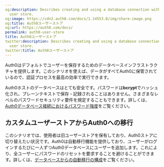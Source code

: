 ```yaml
---
og:description: Describes creating and using a database connection with the Auth0
  user store.
og:image: https://cdn2.auth0.com/docs/1.14553.0/img/share-image.png
og:title: Auth0ユーザーストア
og:url: https://auth0.com/docs/
permalink: auth0-user-store
title: Auth0ユーザーストア
twitter:description: Describes creating and using a database connection with the Auth0
  user store.
twitter:title: Auth0ユーザーストア
---
```


Auth0はデフォルトでユーザーを保存するためのデータベースインフラストラクチャを提供します。このシナリオを使えば、データがすべてAuth0に保管されているので、認証プロセスを最高の効率で実行できます。

Auth0ホストのデータベースはとても安全です。パスワードは**bcrypt**でハッシュ化され、プレーンテキストで保存・記録されることはありません。さまざまなレベルのパスワードセキュリティ要件を規定することもできます。詳しくは、[Auth0データベース接続におけるパスワード強度](/connections/database/password-strength)をご覧ください。



## カスタムユーザーストアからAuth0への移行

このシナリオでは、使用者は旧ユーザーストアを保有しており、Auth0ストアに切り替えたい状況です。Auth0は自動移行機能を提供しており、ユーザーがログインするたびに一人ずつAuth0データベースにユーザーを追加します。これにより、全ユーザーにパスワードのリセットを要求することを避けることができます。詳しくは、[データベースからの自動移行の構成](/users/import-and-export-users/configure-automatic-migration-from-your-database)をご覧ください。